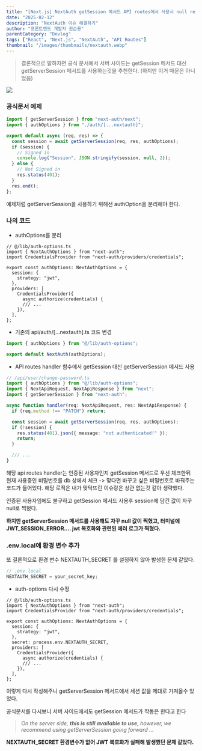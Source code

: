 ```yaml
---
title: "[Next.js] NextAuth getSession 메서드 API routes에서 사용시 null return 하는 문제"
date: "2025-02-12"
description: "NextAuth 이슈 해결하기"
author: "프론트엔드 개발자 권순용"
parentCategory: "Devlog"
tags: ["React", "Next.js", "NextAuth", "API Routes"]
thumbnail: "/images/thumbnails/nextauth.webp"
---
```


> 결론적으로 말하자면 공식 문서에서 서버 사이드는 getSession 메서드 대신 getServerSession 메서드를 사용하는것을 추천한다. (하지만 이거 때문은 아니었음)

![](https://velog.velcdn.com/images/boyfromthewell/post/0f9e8034-39e3-4cd2-bb23-034a349185ac/image.png)

### 공식문서 예제

```ts
import { getServerSession } from "next-auth/next";
import { authOptions } from "./auth/[...nextauth]";

export default async (req, res) => {
  const session = await getServerSession(req, res, authOptions);
  if (session) {
    // Signed in
    console.log("Session", JSON.stringify(session, null, 2));
  } else {
    // Not Signed in
    res.status(401);
  }
  res.end();
};
```

예제처럼 getServerSession을 사용하기 위해선 authOption을 분리해야 한다.

### 나의 코드

- authOptions를 분리

```tsx
// @/lib/auth-options.ts
import { NextAuthOptions } from "next-auth";
import CredentialsProvider from "next-auth/providers/credentials";

export const authOptions: NextAuthOptions = {
  session: {
    strategy: "jwt",
  },
  providers: [
    CredentialsProvider({
      async authorize(credentials) {
      /// ...
    }),
  ],
};
```

- 기존의 api/auth/[...nextauth].ts 코드 변경

```ts
import { authOptions } from "@/lib/auth-options";

export default NextAuth(authOptions);
```

- API routes handler 함수에서 getSession 대신 getServerSession 메서드 사용

```ts
// /api/user/change-password.ts
import { authOptions } from "@/lib/auth-options";
import { NextApiRequest, NextApiResponse } from "next";
import { getServerSession } from "next-auth";

async function handler(req: NextApiRequest, res: NextApiResponse) {
  if (req.method !== "PATCH") return;

  const session = await getServerSession(req, res, authOptions);
  if (!session) {
    res.status(401).json({ message: "not authenticated!" });
    return;
  }

  /// ...
}
```

해당 api routes handler는 인증된 사용자인지 getSession 메서드로 우선 체크한뒤 현재 사용중인 비밀번호를 db 상에서 체크 -> 맞다면 바꾸고 싶은 비밀번호로 바꿔주는 코드가 들어있다. 해당 로직은 내가 맞닥뜨린 이슈랑은 상관 없는것 같아 생략했다.

인증된 사용자임에도 불구하고 getSession 메서드 사용후 session에 담긴 값이 자꾸 null로 찍혔다.

**하지만 getServerSession 메서드를 사용해도 자꾸 null 값이 찍혔고, 터미널에 JWT_SESSION_ERROR.... jwt 복호화와 관련된 에러 로그가 찍혔다.**

### .env.local에 환경 변수 추가

또 결론적으로 환경 변수 NEXTAUTH_SECRET 를 설정하지 않아 발생한 문제 같았다.

```ts
// .env.local
NEXTAUTH_SECRET = your_secret_key;
```

- auth-options 다시 수정

```tsx
// @/lib/auth-options.ts
import { NextAuthOptions } from "next-auth";
import CredentialsProvider from "next-auth/providers/credentials";

export const authOptions: NextAuthOptions = {
  session: {
    strategy: "jwt",
  },
  secret: process.env.NEXTAUTH_SECRET,
  providers: [
    CredentialsProvider({
      async authorize(credentials) {
      /// ...
    }),
  ],
};
```

이렇게 다시 작성해주니 getServerSession 메서드에서 세션 값을 제대로 가져올수 있었다.

공식문서를 다시보니 서버 사이드에서도 getSession 메서드가 작동은 한다고 한다

> _On the server side, **this is still available to use**, however, we recommend using getServerSession going forward ..._

**NEXTAUTH_SECRET 환경변수가 없어 JWT 복호화가 실패해 발생했던 문제 같았다.**

